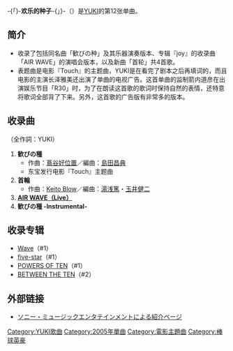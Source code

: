 {{Noref|time=2016-11-02}}
{{Infobox Single
| Name        = 欢乐的种子<br />{{lang|ja|歓びの種}}
| Artist      = [[YUKI_(歌手)|YUKI]]
| Album       = [[Wave_(YUKI的专辑)|Wave]]
| B-side      = -{[[首輪|首輪]]}-
| Released    = 2005年9月7日
| Format      = [[单曲|单曲]]
| Genre       = [[J-POP|J-POP]]
| Length      = 
| Label       = [[Epic_Records_Japan|Epic Records Japan]]
| Producer    = 
| Chart position =* 週間5位（[[Oricon公信榜|Oricon公信榜]]）
* 2005年度年間146位（Oricon公信榜）
| Last single = [[ドラマチック_(YUKI的单曲)|ドラマチック]]<br />（2005年）
| This single = '''歓びの種'''<br />（2005年） 
| Next single = [[メランコリニスタ_(YUKI的单曲)|メランコリニスタ]]<br />（2006年）
}}
-{「}-'''欢乐的种子'''-{」}-（{{lang-ja|歓びの種}}）是[[YUKI_(歌手)|YUKI]]的第12张单曲。

== 简介 ==
*收录了包括同名曲「歓びの种」及其乐器演奏版本、专辑『joy』的收录曲「AIR WAVE」的演唱会版本，以及新曲「首轮」共4首歌。
*表题曲是电影『Touch』的主题曲，YUKI是在看完了剧本之后再填词的，而且电影的主演长泽雅美还出演了单曲的电视广告。这首单曲的监制箭内道彦在出演娱乐节目「R30」时，为了在朗读这首歌的歌词时保持自然的表情，还特意将歌词全部背了下来。另外，这首歌的广告版有非常多的版本。

== 收录曲 ==
（全作詞：YUKI）
# '''歓びの種'''
#*作曲：[[蔦谷好位置|蔦谷好位置]]／編曲：[[島田昌典|島田昌典]]
#*东宝发行电影『Touch』主题曲
# '''首輪'''
#*作曲：[[Keito_Blow|Keito Blow]]／編曲：[[湯浅篤|湯浅篤]]・[[玉井健二|玉井健二]]
# '''[[Home_Sweet_Home_(YUKI的单曲)|AIR WAVE（Live）]]'''
# '''歓びの種 -Instrumental-'''

== 收录专辑 ==
* [[Wave_(YUKI的专辑)|Wave]]（#1）
* [[five-star_(YUKI的专辑)|five-star]]（#1）
* [[POWERS_OF_TEN_(YUKI的专辑)|POWERS OF TEN]]（#1）
* [[BETWEEN_THE_TEN_(YUKI的专辑)|BETWEEN THE TEN]]（#2）

== 外部链接 ==
* [http://www.sonymusic.co.jp/Music/Arch/ES/YUKI/?ESCL-2706 ソニー・ミュージックエンタテインメントによる紹介ページ]

{{YUKI}}

[[Category:YUKI歌曲|Category:YUKI歌曲]]
[[Category:2005年單曲|Category:2005年單曲]]
[[Category:電影主題曲|Category:電影主題曲]]
[[Category:棒球英豪|Category:棒球英豪]]